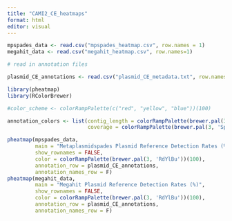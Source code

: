 ---
title: "CAMI2_CE_heatmaps"
format: html
editor: visual
---

```{r}
mpspades_data <- read.csv("mpspades_heatmap.csv", row.names = 1)
megahit_data <- read.csv("megahit_heatmap.csv", row.names=1)
```

```{r}
# read in annotation files

plasmid_CE_annotations <- read.csv("plasmid_CE_metadata.txt", row.names=1, sep="\t")
```

```{r}
library(pheatmap)
library(RColorBrewer)

#color_scheme <- colorRampPalette(c("red", "yellow", "blue"))(100)

annotation_colors <- list(contig_length = colorRampPalette(brewer.pal(3,'PuBu'))(100),
                          coverage = colorRampPalette(brewer.pal(3, 'Spectral'))(100))

pheatmap(mpspades_data, 
         main = "Metaplasmidspades Plasmid Reference Detection Rates (%)", 
         show_rownames = FALSE, 
         color = colorRampPalette(brewer.pal(3, 'RdYlBu'))(100),
         annotation_row = plasmid_CE_annotations,
         annotation_names_row = F)  
pheatmap(megahit_data, 
         main = "Megahit Plasmid Reference Detection Rates (%)",
         show_rownames = FALSE, 
         color = colorRampPalette(brewer.pal(3, 'RdYlBu'))(100),
         annotation_row = plasmid_CE_annotations,
         annotation_names_row = F)
```
